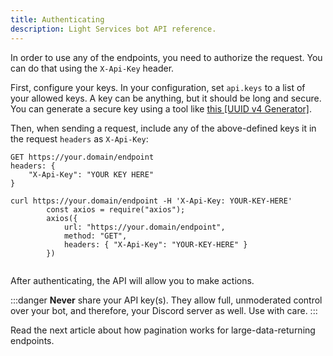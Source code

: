 ```yaml
---
title: Authenticating
description: Light Services bot API reference.
---
```



In order to use any of the endpoints, you need to authorize the request. You can do that using the `X-Api-Key` header.

First, configure your keys. In your configuration, set `api.keys` to a list of your allowed keys. A key can be anything, but it should be long and secure. You can generate a secure key using a tool like [this [UUID v4 Generator]](https://www.uuidgenerator.net/version4).

Then, when sending a request, include any of the above-defined keys it in the request `headers` as `X-Api-Key`:

```http
GET https://your.domain/endpoint
headers: {
	"X-Api-Key": "YOUR KEY HERE"
}
```

<Tabs>
	<TabItem label="curl">
		<code>curl https://your.domain/endpoint -H 'X-Api-Key: YOUR-KEY-HERE'</code>
	</TabItem>
	<TabItem label="axios"><code>
		const axios = require("axios");
		axios({
			url: "https://your.domain/endpoint",
			method: "GET",
			headers: { "X-Api-Key": "YOUR-KEY-HERE" }
		})
	</code></TabItem>
</Tabs>

After authenticating, the API will allow you to make actions.

:::danger
**Never** share your API key(s). They allow full, unmoderated control over your bot, and therefore, your Discord server as well. Use with care.
:::

Read the next article about how pagination works for large-data-returning endpoints.
